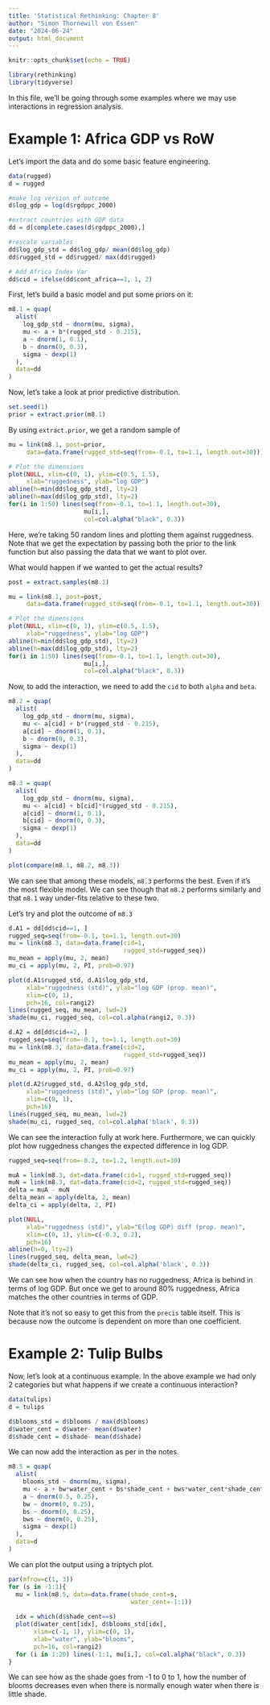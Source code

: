 ```yaml
---
title: 'Statistical Rethinking: Chapter 8'
author: "Simon Thornewill von Essen"
date: "2024-06-24"
output: html_document
---
```


```r
knitr::opts_chunk$set(echo = TRUE)

library(rethinking)
library(tidyverse)
```

In this file, we'll be going through some examples where we may use interactions
in regression analysis.

# Example 1: Africa GDP vs RoW

Let's import the data and do some basic feature engineering. 

```r
data(rugged)
d = rugged

#make log version of outcome
d$log_gdp = log(d$rgdppc_2000)

#extract countries with GDP data
dd = d[complete.cases(d$rgdppc_2000),]  

#rescale variables
dd$log_gdp_std = dd$log_gdp/ mean(dd$log_gdp)
dd$rugged_std = dd$rugged/ max(dd$rugged) 

# Add Africa Index Var
dd$cid = ifelse(dd$cont_africa==1, 1, 2)
```

First, let's build a basic model and put some priors on it:

```r
m8.1 = quap(
  alist(
    log_gdp_std ~ dnorm(mu, sigma),
    mu <- a + b*(rugged_std - 0.215),
    a ~ dnorm(1, 0.1),
    b ~ dnorm(0, 0.3),
    sigma ~ dexp(1)
  ),
  data=dd
)
```

Now, let's take a look at prior predictive distribution.

```r
set.seed(1)
prior = extract.prior(m8.1)
```

By using `extract.prior`, we get a random sample of 

```r
mu = link(m8.1, post=prior, 
     data=data.frame(rugged_std=seq(from=-0.1, to=1.1, length.out=30)))

# Plot the dimensions
plot(NULL, xlim=c(0, 1), ylim=c(0.5, 1.5),
     xlab="ruggedness", ylab="log GDP")
abline(h=min(dd$log_gdp_std), lty=2)
abline(h=max(dd$log_gdp_std), lty=2)
for(i in 1:50) lines(seq(from=-0.1, to=1.1, length.out=30),
                     mu[i,],
                     col=col.alpha("black", 0.3))
```
Here, we're taking 50 random lines and plotting them against ruggedness. Note 
that we get the expectation by passing both the prior to the link function but
also passing the data that we want to plot over.

What would happen if we wanted to get the actual results?

```r
post = extract.samples(m8.1)

mu = link(m8.1, post=post, 
     data=data.frame(rugged_std=seq(from=-0.1, to=1.1, length.out=30)))

# Plot the dimensions
plot(NULL, xlim=c(0, 1), ylim=c(0.5, 1.5),
     xlab="ruggedness", ylab="log GDP")
abline(h=min(dd$log_gdp_std), lty=2)
abline(h=max(dd$log_gdp_std), lty=2)
for(i in 1:50) lines(seq(from=-0.1, to=1.1, length.out=30),
                     mu[i,],
                     col=col.alpha("black", 0.3))
```
Now, to add the interaction, we need to add the `cid` to both `alpha` and 
`beta`.

```r
m8.2 = quap(
  alist(
    log_gdp_std ~ dnorm(mu, sigma),
    mu <- a[cid] + b*(rugged_std - 0.215),
    a[cid] ~ dnorm(1, 0.1),
    b ~ dnorm(0, 0.3),
    sigma ~ dexp(1)
  ),
  data=dd
)

m8.3 = quap(
  alist(
    log_gdp_std ~ dnorm(mu, sigma),
    mu <- a[cid] + b[cid]*(rugged_std - 0.215),
    a[cid] ~ dnorm(1, 0.1),
    b[cid] ~ dnorm(0, 0.3),
    sigma ~ dexp(1)
  ),
  data=dd
)
```

```r
plot(compare(m8.1, m8.2, m8.3))
```

We can see that among these models, `m8.3` performs the best. Even if it's the 
most flexible model. We can see though that `m8.2` performs similarly and that
`m8.1` way under-fits relative to these two. 

Let's try and plot the outcome of `m8.3`

```r
d.A1 = dd[dd$cid==1, ]
rugged_seq=seq(from=-0.1, to=1.1, length.out=30)
mu = link(m8.3, data=data.frame(cid=1, 
                                rugged_std=rugged_seq))
mu_mean = apply(mu, 2, mean)
mu_ci = apply(mu, 2, PI, prob=0.97)

plot(d.A1$rugged_std, d.A1$log_gdp_std,
     xlab="ruggedness (std)", ylab="log GDP (prop. mean)",
     xlim=c(0, 1),
     pch=16, col=rangi2)
lines(rugged_seq, mu_mean, lwd=2)
shade(mu_ci, rugged_seq, col=col.alpha(rangi2, 0.3))
```
```r
d.A2 = dd[dd$cid==2, ]
rugged_seq=seq(from=-0.1, to=1.1, length.out=30)
mu = link(m8.3, data=data.frame(cid=2, 
                                rugged_std=rugged_seq))
mu_mean = apply(mu, 2, mean)
mu_ci = apply(mu, 2, PI, prob=0.97)

plot(d.A2$rugged_std, d.A2$log_gdp_std,
     xlab="ruggedness (std)", ylab="log GDP (prop. mean)",
     xlim=c(0, 1),
     pch=16)
lines(rugged_seq, mu_mean, lwd=2)
shade(mu_ci, rugged_seq, col=col.alpha('black', 0.3))
```
We can see the interaction fully at work here. Furthermore, we can quickly plot
how ruggedness changes the expected difference in log GDP.

```r
rugged_seq=seq(from=-0.2, to=1.2, length.out=30)

muA = link(m8.3, dat=data.frame(cid=1, rugged_std=rugged_seq))
muN = link(m8.3, dat=data.frame(cid=2, rugged_std=rugged_seq))
delta = muA - muN
delta_mean = apply(delta, 2, mean)
delta_ci = apply(delta, 2, PI)

plot(NULL,
     xlab="ruggedness (std)", ylab="E(log GDP) diff (prop. mean)",
     xlim=c(0, 1), ylim=c(-0.3, 0.2),
     pch=16)
abline(h=0, lty=2)
lines(rugged_seq, delta_mean, lwd=2)
shade(delta_ci, rugged_seq, col=col.alpha('black', 0.3))
```

We can see how when the country has no ruggedness, Africa is behind in terms of
log GDP. But once we get to around 80% ruggedness, Africa matches the other
countries in terms of GDP. 

Note that it's not so easy to get this from the `precis` table itself. This is
because now the outcome is dependent on more than one coefficient. 

# Example 2: Tulip Bulbs
Now, let's look at a continuous example. In the above example we had only 2
categories but what happens if we create a continuous interaction?

```r
data(tulips)
d = tulips

d$blooms_std = d$blooms / max(d$blooms)
d$water_cent = d$water- mean(d$water)
d$shade_cent = d$shade- mean(d$shade)
```

We can now add the interaction as per in the notes.

```r
m8.5 = quap(
  alist(
    blooms_std ~ dnorm(mu, sigma),
    mu <- a + bw*water_cent + bs*shade_cent + bws*water_cent*shade_cent,
    a ~ dnorm(0.5, 0.25),
    bw ~ dnorm(0, 0.25),
    bs ~ dnorm(0, 0.25),
    bws ~ dnorm(0, 0.25),
    sigma ~ dexp(1)
  ),
  data=d
)
```

We can plot the output using a triptych plot.

```r
par(mfrow=c(1, 3))
for (s in -1:1){
  mu = link(m8.5, data=data.frame(shade_cent=s,
                                  water_cent=-1:1))
  
  idx = which(d$shade_cent==s)
  plot(d$water_cent[idx], d$blooms_std[idx],
       xlim=c(-1, 1), ylim=c(0, 1),
       xlab="water", ylab="blooms",
       pch=16, col=rangi2)
  for (i in 1:20) lines(-1:1, mu[i,], col=col.alpha("black", 0.3))
}
```

We can see how as the shade goes from -1 to 0 to 1, how the number of blooms
decreases even when there is normally enough water when there is little shade.
